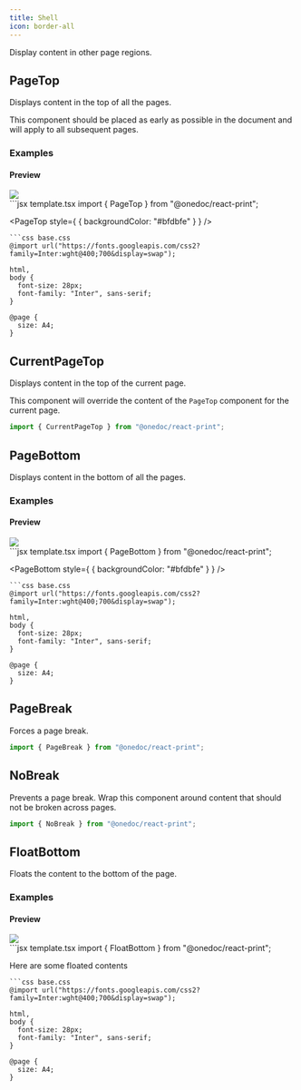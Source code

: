```yaml
---
title: Shell
icon: border-all
---
```


Display content in other page regions.

## PageTop

Displays content in the top of all the pages.

This component should be placed as early as possible in the document and will apply to all subsequent pages.

### Examples

#### Preview

<Frame type="glass"><img src="../images/previews/pagetop-d8633f51/document.1.jpg" style={{ height: '400px' }} /></Frame>

<div style={{paddingTop: "1rem", paddingBottom: "1rem"}}><CodeGroup>
```jsx template.tsx
import { PageTop } from "@onedoc/react-print";

<PageTop style={ { backgroundColor: "#bfdbfe" } } />
```
```css base.css
@import url("https://fonts.googleapis.com/css2?family=Inter:wght@400;700&display=swap");

html,
body {
  font-size: 28px;
  font-family: "Inter", sans-serif;
}

@page {
  size: A4;
}

```
</CodeGroup></div>

## CurrentPageTop

Displays content in the top of the current page.

This component will override the content of the `PageTop` component for the current page.

```jsx
import { CurrentPageTop } from "@onedoc/react-print";
```

## PageBottom

Displays content in the bottom of all the pages.

### Examples

#### Preview

<Frame type="glass"><img src="../images/previews/pagebottom-4f3439c2/document.1.jpg" style={{ height: '400px' }} /></Frame>

<div style={{paddingTop: "1rem", paddingBottom: "1rem"}}><CodeGroup>
```jsx template.tsx
import { PageBottom } from "@onedoc/react-print";

<PageBottom style={ { backgroundColor: "#bfdbfe" } } />
```
```css base.css
@import url("https://fonts.googleapis.com/css2?family=Inter:wght@400;700&display=swap");

html,
body {
  font-size: 28px;
  font-family: "Inter", sans-serif;
}

@page {
  size: A4;
}

```
</CodeGroup></div>

## PageBreak

Forces a page break.

```jsx
import { PageBreak } from "@onedoc/react-print";
```

## NoBreak

Prevents a page break. Wrap this component around content that should not be broken across pages.

```jsx
import { NoBreak } from "@onedoc/react-print";
```

## FloatBottom

Floats the content to the bottom of the page.

### Examples

#### Preview

<Frame type="glass"><img src="../images/previews/floatbottom-6adbf430/document.1.jpg" style={{ height: '400px' }} /></Frame>

<div style={{paddingTop: "1rem", paddingBottom: "1rem"}}><CodeGroup>
```jsx template.tsx
import { FloatBottom } from "@onedoc/react-print";

<FloatBottom>Here are some floated contents</FloatBottom>
```
```css base.css
@import url("https://fonts.googleapis.com/css2?family=Inter:wght@400;700&display=swap");

html,
body {
  font-size: 28px;
  font-family: "Inter", sans-serif;
}

@page {
  size: A4;
}

```
</CodeGroup></div>

